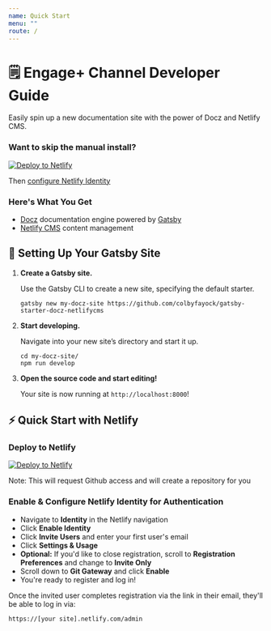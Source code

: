 ```yaml
---
name: Quick Start
menu: ""
route: /
---
```

# 🗒️ Engage+ Channel Developer Guide

Easily spin up a new documentation site with the power of Docz and Netlify CMS.

### Want to skip the manual install?

[![Deploy to Netlify](https://www.netlify.com/img/deploy/button.svg)](https://app.netlify.com/start/deploy?repository=https://github.com/colbyfayock/gatsby-starter-docz-netlifycms)

Then [configure Netlify Identity](#user-content-enable--configure-netlify-identity-for-authentication)

### Here's What You Get

* [Docz](https://docz.site) documentation engine powered by [Gatsby](https://www.gatsbyjs.org/)
* [Netlify CMS](https://www.netlifycms.org/) content management

## 🚀 Setting Up Your Gatsby Site

1. **Create a Gatsby site.**

   Use the Gatsby CLI to create a new site, specifying the default starter.

   ```shell
   gatsby new my-docz-site https://github.com/colbyfayock/gatsby-starter-docz-netlifycms
   ```
2. **Start developing.**

   Navigate into your new site’s directory and start it up.

   ```shell
   cd my-docz-site/
   npm run develop
   ```
3. **Open the source code and start editing!**

   Your site is now running at `http://localhost:8000`!

## ⚡ Quick Start with Netlify

### Deploy to Netlify

[![Deploy to Netlify](https://www.netlify.com/img/deploy/button.svg)](https://app.netlify.com/start/deploy?repository=https://github.com/colbyfayock/gatsby-starter-docz-netlifycms)

Note: This will request Github access and will create a repository for you

### Enable & Configure Netlify Identity for Authentication

* Navigate to **Identity** in the Netlify navigation
* Click **Enable Identity**
* Click **Invite Users** and enter your first user's email
* Click **Settings & Usage**
* **Optional:** If you'd like to close registration, scroll to **Registration Preferences** and change to **Invite Only**
* Scroll down to **Git Gateway** and click **Enable**
* You're ready to register and log in!

Once the invited user completes registration via the link in their email, they'll be able to log in via:

`https://[your site].netlify.com/admin`
